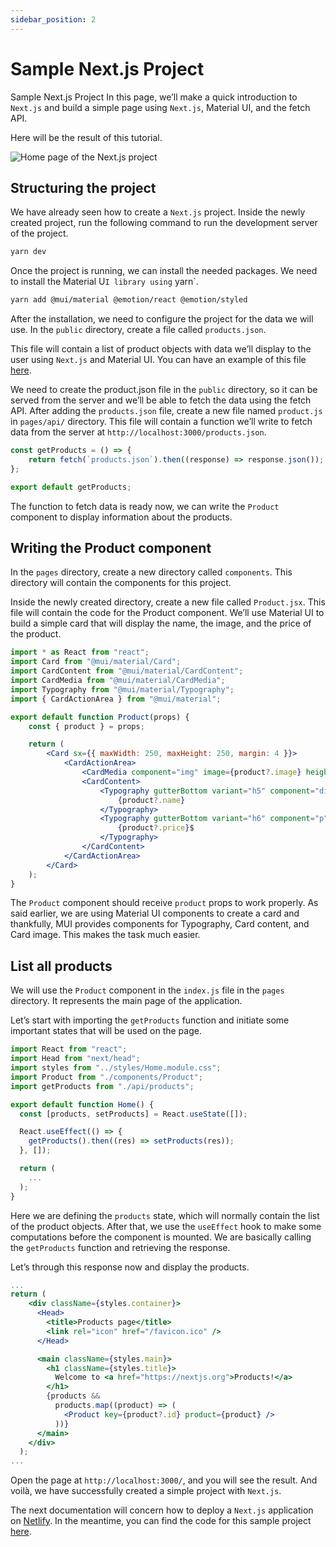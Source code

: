 ```yaml
---
sidebar_position: 2
---
```


# Sample Next.js Project

<SubHeading>Sample Next.js Project</SubHeading>
In this page, we’ll make a quick introduction to `Next.js` and build a simple page using `Next.js`, Material UI, and the fetch API.

Here will be the result of this tutorial.

![Home page of the Next.js project](<../../../static/assets/Screenshot 2022-08-15 at 22-41-56 Products page.png>)

## Structuring the project

We have already seen how to create a `Next.js` project. Inside the newly created project, run the following command to run the development server of the project.

```bash
yarn dev
```

Once the project is running, we can install the needed packages. We need to install the Material U`I library using` yarn\`.

```bash
yarn add @mui/material @emotion/react @emotion/styled
```

After the installation, we need to configure the project for the data we will use. In the `public` directory, create a file called `products.json`.

This file will contain a list of product objects with data we’ll display to the user using `Next.js` and Material UI. You can have an example of this file [here](https://github.com/app-generator/sample-next-js-getting-started/blob/main/public/products.json).

We need to create the product.json file in the `public` directory, so it can be served from the server and we’ll be able to fetch the data using the fetch API. After adding the `products.json` file, create a new file named `product.js` in `pages/api/` directory. This file will contain a function we’ll write to fetch data from the server at `http://localhost:3000/products.json`.

```jsx
const getProducts = () => {
	return fetch(`products.json`).then((response) => response.json());
};

export default getProducts;
```

The function to fetch data is ready now, we can write the `Product` component to display information about the products.

## Writing the Product component

In the `pages` directory, create a new directory called `components`. This directory will contain the components for this project.

Inside the newly created directory, create a new file called `Product.jsx`. This file will contain the code for the Product component. We’ll use Material UI to build a simple card that will display the name, the image, and the price of the product.

```jsx
import * as React from "react";
import Card from "@mui/material/Card";
import CardContent from "@mui/material/CardContent";
import CardMedia from "@mui/material/CardMedia";
import Typography from "@mui/material/Typography";
import { CardActionArea } from "@mui/material";

export default function Product(props) {
	const { product } = props;

	return (
		<Card sx={{ maxWidth: 250, maxHeight: 250, margin: 4 }}>
			<CardActionArea>
				<CardMedia component="img" image={product?.image} height={100} width={100} />
				<CardContent>
					<Typography gutterBottom variant="h5" component="div">
						{product?.name}
					</Typography>
					<Typography gutterBottom variant="h6" component="p">
						{product?.price}$
					</Typography>
				</CardContent>
			</CardActionArea>
		</Card>
	);
}
```

The `Product` component should receive `product` props to work properly. As said earlier, we are using Material UI components to create a card and thankfully, MUI provides components for Typography, Card content, and Card image. This makes the task much easier.

## List all products

We will use the `Product` component in the `index.js` file in the `pages` directory. It represents the main page of the application.

Let’s start with importing the `getProducts` function and initiate some important states that will be used on the page.

```jsx
import React from "react";
import Head from "next/head";
import styles from "../styles/Home.module.css";
import Product from "./components/Product";
import getProducts from "./api/products";

export default function Home() {
  const [products, setProducts] = React.useState([]);

  React.useEffect(() => {
    getProducts().then((res) => setProducts(res));
  }, []);

  return (
    ...
  );
}
```

Here we are defining the `products` state, which will normally contain the list of the product objects. After that, we use the `useEffect` hook to make some computations before the component is mounted. We are basically calling the `getProducts` function and retrieving the response.

Let’s through this response now and display the products.

```jsx
...
return (
    <div className={styles.container}>
      <Head>
        <title>Products page</title>
        <link rel="icon" href="/favicon.ico" />
      </Head>

      <main className={styles.main}>
        <h1 className={styles.title}>
          Welcome to <a href="https://nextjs.org">Products!</a>
        </h1>
        {products &&
          products.map((product) => (
            <Product key={product?.id} product={product} />
          ))}
      </main>
    </div>
  );
...
```

Open the page at `http://localhost:3000/`, and you will see the result. And voilà, we have successfully created a simple project with `Next.js`.

The next documentation will concern how to deploy a `Next.js` application on [Netlify](https://netlify.com/). In the meantime, you can find the code for this sample project [here](https://github.com/app-generator/sample-next-js-getting-started).
